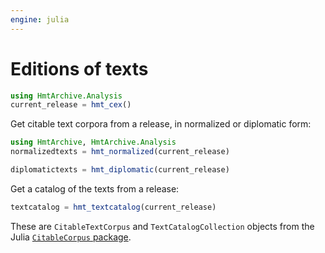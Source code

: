 ```yaml
---
engine: julia
---
```


# Editions of texts


```julia
using HmtArchive.Analysis
current_release = hmt_cex()
```
Get citable text corpora from a release, in normalized or diplomatic form:

```julia
using HmtArchive, HmtArchive.Analysis
normalizedtexts = hmt_normalized(current_release)
```

```julia
diplomatictexts = hmt_diplomatic(current_release)
```

Get a catalog of the texts from a release:

```julia
textcatalog = hmt_textcatalog(current_release)
```


These are `CitableTextCorpus` and `TextCatalogCollection` objects from the Julia [`CitableCorpus` package](https://neelsmith.quarto.pub/citablecorpus/).